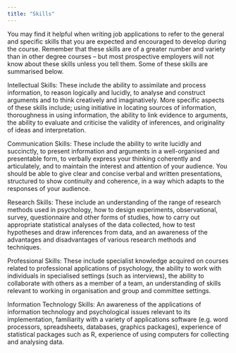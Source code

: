 ```yaml
---
title: "Skills"
---
```


You may find it helpful when writing job applications to refer to the general and specific skills that you are expected and encouraged to develop during the course. Remember that these skills are of a greater number and variety than in other degree courses – but most prospective employers will not know about these skills unless you tell them. Some of these skills are summarised below.

Intellectual Skills: These include the ability to assimilate and process information, to reason logically and lucidly, to analyse and construct arguments and to think creatively and imaginatively. More specific aspects of these skills include; using initiative in locating sources of information, thoroughness in using information, the ability to link evidence to arguments, the ability to evaluate and criticise the validity of inferences, and originality of ideas and interpretation.

Communication Skills: These include the ability to write lucidly and succinctly, to present information and arguments in a well-organised and presentable form, to verbally express your thinking coherently and articulately, and to maintain the interest and attention of your audience. You should be able to give clear and concise verbal and written presentations, structured to show continuity and coherence, in a way which adapts to the responses of your audience.

Research Skills: These include an understanding of the range of research methods used in psychology, how to design experiments, observational, survey, questionnaire and other forms of studies, how to carry out appropriate statistical analyses of the data collected, how to test hypotheses and draw inferences from data, and an awareness of the advantages and disadvantages of various research methods and techniques.

Professional Skills: These include specialist knowledge acquired on courses related to professional applications of psychology, the ability to work with individuals in specialised settings (such as interviews), the ability to collaborate with others as a member of a team, an understanding of skills relevant to working in organisation and group and committee settings.

Information Technology Skills: An awareness of the applications of information technology and psychological issues relevant to its implementation, familiarity with a variety of applications software (e.g. word processors, spreadsheets, databases, graphics packages), experience of statistical packages such as R, experience of using computers for collecting and analysing data.
